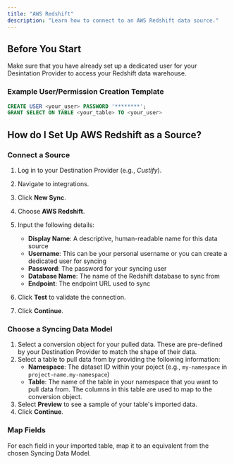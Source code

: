 ```yaml
---
title: "AWS Redshift"
description: "Learn how to connect to an AWS Redshift data source."
---
```


## Before You Start 

Make sure that you have already set up a dedicated user for your Desintation Provider to access your Redshift data warehouse. 

### Example User/Permission Creation Template

```sql
CREATE USER <your_user> PASSWORD '********';
GRANT SELECT ON TABLE <your_table> TO <your_user>
```

## How do I Set Up AWS Redshift as a Source?

### Connect a Source

1. Log in to your Destination Provider (e.g., *Custify*).
2. Navigate to integrations. 
3. Click **New Sync**.
4. Choose **AWS Redshift**.
5. Input the following details:
    - **Display Name**: A descriptive, human-readable name for this data source
    - **Username**: This can be your personal username or you can create a dedicated user for syncing
    - **Password**: The password for your syncing user
    - **Database Name**: The name of the Redshift database to sync from
    - **Endpoint**: The endpoint URL used to sync

6. Click **Test** to validate the connection.
7. Click **Continue**.

### Choose a Syncing Data Model

1. Select a conversion object for your pulled data. These are pre-defined by your Destination Provider to match the shape of their data.
2. Select a table to pull data from by providing the following information:
    - **Namespace**: The dataset ID within your poject (e.g., `my-namespace` in `project-name.my-namespace`)
    - **Table**: The name of the table in your namespace that you want to pull data from. The columns in this table are used to map to the conversion object.
3. Select **Preview** to see a sample of your table's imported data.
4. Click **Continue**.

### Map Fields

For each field in your imported table, map it to an equivalent from the chosen Syncing Data Model. 